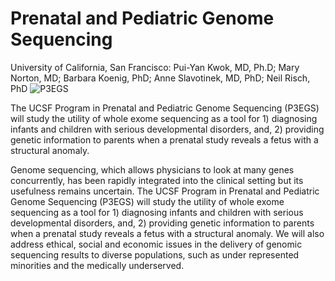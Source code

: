 
<BreadcrumbsProjects />

# Prenatal and Pediatric Genome Sequencing

<Subheader>
  University of California, San Francisco: Pui-Yan Kwok, MD, Ph.D; Mary Norton,
  MD; Barbara Koenig, PhD; Anne Slavotinek, MD, PhD; Neil Risch, PhD
</Subheader>

<Image alt="P3EGS" src="/consortia/cser/projects/images/ucsf.png" width={128} />

The UCSF Program in Prenatal and Pediatric Genome Sequencing (P3EGS) will study the utility of whole exome sequencing as a tool for 1) diagnosing infants and children with serious developmental disorders, and, 2) providing genetic information to parents when a prenatal study reveals a fetus with a structural anomaly.

Genome sequencing, which allows physicians to look at many genes concurrently, has been rapidly integrated into the clinical setting but its usefulness remains uncertain. The UCSF Program in Prenatal and Pediatric Genome Sequencing (P3EGS) will study the utility of whole exome sequencing as a tool for 1) diagnosing infants and children with serious developmental disorders, and, 2) providing genetic information to parents when a prenatal study reveals a fetus with a structural anomaly. We will also address ethical, social and economic issues in the delivery of genomic sequencing results to diverse populations, such as under represented minorities and the medically underserved.
